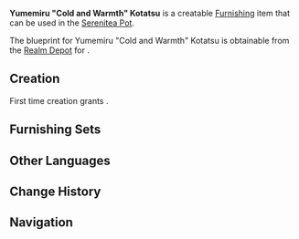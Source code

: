 {{Furnishing Infobox
|id             = 361314
|image          = Item Yumemiru "Cold and Warmth" Kotatsu.png
|category       = Large Furnishing
|subcategory    = Table
|rarity         = 4
|adeptal_energy = 90
|load           = 101
|reduced_load   = 76
|description    = This unique table from the [[Inazuma]] region that has a charcoal firepit built in. It is specially useful during winter. Due to its warmth and coziness, it is said that it will "swallow" people up. But after the [[Raiden Shogun]] got rid of the main threat in Inazuma, every winter would be frostbitten and bone-chilling. Therefore, the climate in Inazuma has been relatively mild for hundreds of years, and the kotatsu has not come into use as it was designed. Some families in better conditions would put ice cubes in the box instead to create a cooling atmosphere on hot summer days.
|blueprint      = [[Realm Depot]]
}}
'''Yumemiru "Cold and Warmth" Kotatsu''' is a creatable [[Furnishing]] item that can be used in the [[Serenitea Pot]].

The blueprint for Yumemiru "Cold and Warmth" Kotatsu is obtainable from the [[Realm Depot]] for {{Item|Realm Currency|24|x=240}}.

==Creation==
First time creation grants {{Item|Trust|24|x=90}}.
{{Recipe
|type = Creation
|time = 16h
|Yumemiru Wood = 6
|Fabric = 6
|Blue Dye = 6
|sort = Yumemiru Wood,Fabric,Blue Dye
}}

==Furnishing Sets==
{{Craft Usage}}

==Other Languages==
{{Other Languages
|en      = Yumemiru "Cold and Warmth" Kotatsu
|zhs     = 梦见木「冷暖一桌」被炉
|zhs_rm  = Mèngjiàn Mù "Lěngnuǎn Yī Zhuō" Bèi Lú
|zht     = 夢見木「冷暖一桌」被爐
|zht_rm  = Mèngjiàn Mù "Lěngnuǎn Yī Zhuō" Bèi Lú
|zh_tl   = 
|ja      = 夢見の「涼温な机」こたつ
|ja_rm   = Yumemiru no "Ryouon-na Tsukue" Kotatsu{{Assumed}}
|ja_tl   = Yumemiru "Cold and Warm Table" Kotatsu
|ko      = 꿈의 나무 「냉난방」 코타츠
|ko_rm   = Kkum-ui Namu "Naengnanbang" Kotacheu
|ko_tl   = Tree of Dream "Cold and Warmth" Kotatsu
|es      = Kotatsu de madera onírica: Frío y calor
|es_tl   = 
|fr      = Kotatsu « Fraîcheur et chaleur » en bois de rêve
|fr_tl   = Kotatsu "Coolness and Warmth" in Dream Wood
|ru      = Котацу из юмэмиру «Тепло и холод»
|ru_tl   = 
|th      = โต๊ะ Kotatsu "หลากฤดู" ไม้ Yumemiru
|th_rm   = 
|th_tl   = 
|vi      = Kotatsu "Lạnh Lẽo Và Ấm Áp" Gỗ Mơ Mộng
|vi_tl   = 
|de      = „Kühlender und wärmender“ Kotatsu aus Yumemiru-Holz
|de_tl   = "Cooling and Warming" Kotatsu from Yumemiru Wood
|id      = Kotatsu Kayu Yumemiru: Dingin Tapi Hangat
|id_tl   = Yumemiru Wooden Kotatsu: Cold But Warm
|pt      = Mesa Quente-Fria de Madeira Yumemiru
|pt_tl   = 
}}

==Change History==
{{Change History|2.2}}

==Navigation==
{{Furnishing Navbox/Interior|Large Furnishing}}
